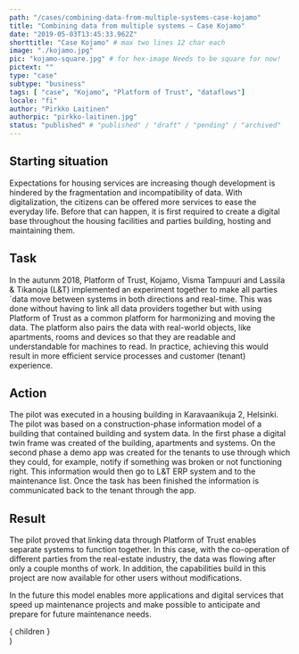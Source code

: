 ```yaml
---
path: "/cases/combining-data-from-multiple-systems-case-kojamo"
title: "Combining data from multiple systems – Case Kojamo"
date: "2019-05-03T13:45:33.962Z"
shorttitle: "Case Kojamo" # max two lines 12 char each
image: "./kojamo.jpg" 
pic: "kojamo-square.jpg" # for hex-image Needs to be square for now!
pictext: ""
type: "case" 
subtype: "business" 
tags: [ "case", "Kojamo", "Platform of Trust", "dataflows"] 
locale: "fi"
author: "Pirkko Laitinen"
authorpic: "pirkko-laitinen.jpg"
status: "published" # "published" / "draft" / "pending" / "archived"
---
```

## Starting situation

Expectations for housing services are increasing though development is 
hindered by the fragmentation and incompatibility of data. With 
digitalization, the citizens can be offered more services to ease the everyday 
life. Before that can happen, it is first required to create a digital base throughout the housing facilities and parties building, hosting and maintaining them. 

## Task

In the autunm 2018, Platform of Trust, Kojamo, Visma Tampuuri and Lassila & 
Tikanoja (L&T) implemented an experiment together to make all parties´data 
move between systems in both directions and real-time. This was done without having to link all data providers together but with using Platform of Trust as a common platform for harmonizing and moving the data. The platform also pairs the data with real-world objects, like apartments, rooms and devices so that they are readable and understandable for machines to read. In practice, achieving this would result in more efficient service processes and customer (tenant) experience. 

## Action

The pilot was executed in a housing building in Karavaanikuja 2, Helsinki. The pilot was based on a construction-phase information model of a building that contained building and system data. In the first phase a digital twin frame was created of the building, apartments and systems. On the second phase a demo app was created for the tenants to use through which they could, for example, notify if something was broken or not functioning right. This information would then go to L&T ERP system and to the maintenance list. Once the task has been finished the information is communicated back to the tenant through the app. 

## Result

The pilot proved that linking data through Platform of Trust enables separate systems to function together. In this case, with the co-operation of different parties from the real-estate industry, the data was flowing after only a couple months of work. In addition, the capabilities build in this project are now available for other users without modifications. 

In the future this model enables more applications and digital services that speed up maintenance projects and make possible to anticipate and prepare for future maintenance needs. 


  <article className="case">
    { children }
  </article>
)
